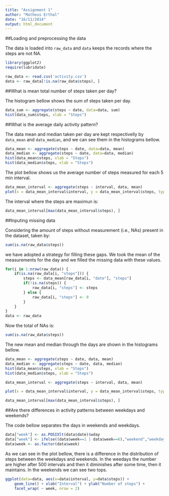```yaml
---
title: "Assignment 1"
author: "Matheus Erthal"
date: "16/11/2014"
output: html_document
---
```


##Loading and preprocessing the data


The data is loaded into `raw_data` and `data` keeps the records where the steps are not NA.

```r
library(ggplot2)
require(lubridate)

raw_data <- read.csv('activity.csv')
data <- raw_data[!is.na(raw_data$steps), ]
```

##What is mean total number of steps taken per day?

The histogram bellow shows the sum of steps taken per day. 

```r
data_sum <- aggregate(steps ~ date, data=data, sum)
hist(data_sum$steps, xlab = "Steps")
```

##What is the average daily activity pattern?

The data mean and median taken per day are kept respectivelly by `data_mean` and `data_median`, and we can see them in the histograms bellow.

```r
data_mean <- aggregate(steps ~ date, data=data, mean)
data_median <- aggregate(steps ~ date, data=data, median)
hist(data_mean$steps, xlab = "Steps")
hist(data_median$steps, xlab = "Steps")
```

The plot bellow shows us the average number of steps measured for each 5 min interval.

```r
data_mean_interval <- aggregate(steps ~ interval, data, mean)
plot(x = data_mean_interval$interval, y = data_mean_interval$steps, type = "l")
```

The interval where the steps are maximun is:

```r
data_mean_interval[max(data_mean_interval$steps), ]
```


##Inputing missing data

Considering the amount of steps without measurement (i.e., NAs) present in the dataset, taken by: 

```r
sum(is.na(raw_data$steps))
```

we have adopted a strategy for filling these gaps. We took the mean of the measurements for the day and we filled the missing data with these values.

```r
for(i in 1:nrow(raw_data)) {
    if(is.na(raw_data[i, "steps"])) {
        steps <- data_mean[raw_data[i, "date"], "steps"]
        if(!is.na(steps)) {
            raw_data[i, "steps"] <- steps
        } else {
            raw_data[i, "steps"] <- 0
        }
    }
}
data <- raw_data
```

Now the total of NAs is:

```r
sum(is.na(raw_data$steps))
```

The new mean and median through the days are shown in the histograms bellow.

```r
data_mean <- aggregate(steps ~ date, data, mean)
data_median <- aggregate(steps ~ date, data, median)
hist(data_mean$steps, xlab = "Steps")
hist(data_median$steps, xlab = "Steps")
```



```r
data_mean_interval <- aggregate(steps ~ interval, data, mean)

plot(x = data_mean_interval$interval, y = data_mean_interval$steps, type = "l")

data_mean_interval[max(data_mean_interval$steps), ]
```

##Are there differences in activity patterns between weekdays and weekends?

The code bellow separates the days in weekends and weekdays.

```r
data["week"] <- as.POSIXlt(data$date)$wday
data["week"] <- ifelse((data$week==1 | data$week==6),"weekend","weekday")
data$week <- as.factor(data$week)

```

As we can see in the plot bellow, there is a difference in the distribution of steps between the weekdays and weekends. In the weedays the number are higher after 500 intervals and then it diminishes after some time, then it maintains. In the weekends we can see two tops.

```r
ggplot(data=data, aes(x=data$interval, y=data$steps)) + 
    geom_line() + xlab("Interval") + ylab("Number of steps") +
    facet_wrap( ~ week, nrow = 2)
```